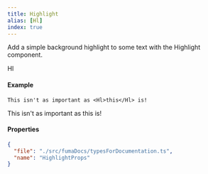 ```yaml
---
title: Highlight
alias: [Hl]
index: true
---
```




Add a simple background highlight to some text with the Highlight component.

<Hint alias>Hl</Hint>

<ExtendsColorProps />

#### Example

```mdx
This isn't as important as <Hl>this</Hl> is!
```

This isn't as important as <Hl>this</Hl> is!


#### Properties

```json doc-gen:typescript
{
  "file": "./src/fumaDocs/typesForDocumentation.ts",
  "name": "HighlightProps"
}
```
